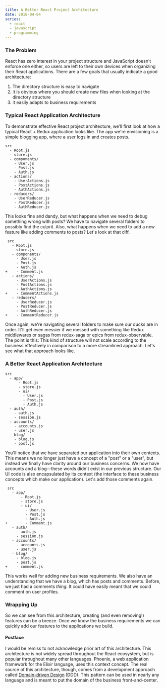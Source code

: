 ```yaml
---
title: A Better React Project Architecture
date: 2018-04-04
series:
  - react
  - javascript
  - programming
---
```


### The Problem

React has zero interest in your project structure and JavaScript doesn't enforce one either, so users are left to their own devices when organizing their React applications. There are a few goals that usually indicate a good architecture:

1.  The directory structure is easy to navigate
1.  It is obvious where you should create new files when looking at the directory structure
1.  It easily adapts to business requirements

### Typical React Application Architecture

To demonstrate effective React project architecture, we'll first look at how a typical React + Redux application looks like. The app we're envisioning is a simple blogging app, where a user logs in and creates posts.

```
src
  - Root.js
  - store.js
  - components/
    - User.js
    - Post.js
    - Auth.js
  - actions/
    - UserActions.js
    - PostActions.js
    - AuthActions.js
  - reducers/
    - UserReducer.js
    - PostReducer.js
    - AuthReducer.js
```

This looks fine and dandy, but what happens when we need to debug something wrong with posts? We have to navigate several folders to possibly find the culprit. Also, what happens when we need to add a new feature like adding comments to posts? Let's look at that diff.

```
 src
   - Root.js
   - store.js
   - components/
     - User.js
     - Post.js
     - Auth.js
+    - Comment.js
   - actions/
     - UserActions.js
     - PostActions.js
     - AuthActions.js
+    - CommentActions.js
   - reducers/
     - UserReducer.js
     - PostReducer.js
     - AuthReducer.js
+    - CommentReducer.js
```

Once again, we're navigating several folders to make sure our ducks are in order. It'll get even messier if we messed with something like Redux middlewares or sagas from redux-saga or epics from redux-observable. The point is this: This kind of structure will not scale according to the business effectively in comparison to a more streamlined approach. Let's see what that approach looks like.

### A Better React Application Architecture

```
src
  - app/
      - Root.js
      - store.js
      - ui/
        - User.js
        - Post.js
        - Auth.js
  - auth/
    - auth.js
    - session.js
  - accounts/
    - accounts.js
    - user.js
  - blog/
    - blog.js
    - post.js
```

You'll notice that we have separated our application into their own contexts. This means we no longer just have a concept of a "post" or a "user", but instead we finally have clarity around our business concerns. We now have accounts and a blog—these words didn't exist in our previous structure. Our UI code is also encapsulated by its context (the interface to these business concepts which make our application). Let's add those comments again.

```
 src
   - app/
       - Root.js
       - store.js
       - ui/
         - User.js
         - Post.js
         - Auth.js
+        - Comment.js
   - auth/
     - auth.js
     - session.js
   - accounts/
     - accounts.js
     - user.js
   - blog/
     - blog.js
     - post.js
+    - comment.js
```

This works well for adding new business requirements. We also have an understanding that we have a blog, which has posts and comments. Before, we just had a comments _thing_. It could have easily meant that we could comment on user profiles.

### Wrapping Up

So we can see from this architecture, creating (and even removing!) features can be a breeze. Once we know the business requirements we can quickly add our features to the applications we build.

#### Postface

I would be remiss to not acknowledge prior art of this architecture. This architecture is not widely spread throughout the React ecosystem, but is popular throughout many other languages. Phoenix, a web application framework for the Elixir language, uses this context concept. The real source of this architecture, though, comes from a development approach called [Domain-driven Design](https://en.wikipedia.org/wiki/Domain-driven_design) (DDD). This pattern can be used in nearly any language and is meant to put the domain of the business front-and-center.
